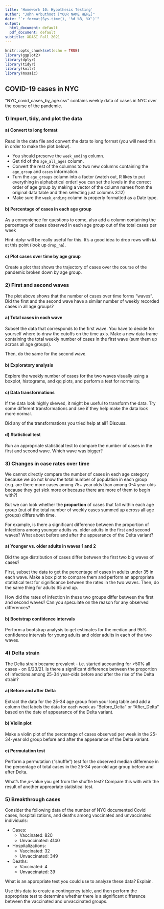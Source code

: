 ```yaml
---
title: 'Homework 10: Hypothesis Testing'
author: "John Arbuthnot [YOUR NAME HERE]"
date: "`r format(Sys.time(), '%d %B, %Y')`"
output:
  html_document: default
  pdf_document: default
subtitle: XDASI Fall 2021
---
```


```r
knitr::opts_chunk$set(echo = TRUE)
library(ggplot2)
library(dplyr)
library(tidyr)
library(knitr)
library(mosaic)
```

## COVID-19 cases in NYC

"NYC_covid_cases_by_age.csv" contains weekly data of cases in NYC over the course of the pandemic. 

<!-- ======================================================================= -->
### 1) Import, tidy, and plot the data

#### a) Convert to long format

Read in the data file and convert the data to long format (you will need this in order to make the plot below).

  + You should preserve the `week_ending` column.
  + Get rid of the `age_all_ages` column.
  + Convert the rest of the columns to two new columns containing the `age_group` and `cases` information.
  + Turn the `age_groups` column into a factor (watch out, R likes to put everything in alphabetical order! you can set the levels in the correct order of age group by making a vector of the column names from the original data table and then selecting just columns 3:12)
  + Make sure the `week_ending` column is properly formatted as a Date type.
  
#### b) Percentage of cases in each age group

As a convenience for questions to come, also add a column containing the percentage of cases observed in each age group out of the total cases per week

Hint: dplyr will be really useful for this. It's a good idea to drop rows with `NA` at this point (look up `drop_na`).

#### c) Plot cases over time by age group

Create a plot that shows the trajectory of cases over the course of the pandemic broken down by age group.

<!-- ======================================================================= -->
### 2) First and second waves

The plot above shows that the number of cases over time forms "waves". Did the first and the second wave have a similar number of weekly recorded cases in all age groups?

#### a) Total cases in each wave

Subset the data that corresponds to the first wave. You have to decide for yourself where to draw the cutoffs on the time axis. Make a new data frame containing the total weekly number of cases in the first wave (sum them up across all age groups).

Then, do the same for the second wave.

#### b) Exploratory analysis

Explore the weekly number of cases for the two waves visually using a boxplot, histograms, and qq plots, and perform a test for normality.

#### c) Data transformations

If the data look highly skewed, it might be useful to transform the data. Try some different transformations and see if they help make the data look more normal.

Did any of the transformations you tried help at all? Discuss.

#### d) Statistical test

Run an appropriate statistical test to compare the number of cases in the first and second wave. Which wave was bigger?


<!-- ======================================================================= -->
### 3) Changes in case rates over time

We cannot directly compare the number of cases in each age category because we do not know the total number of population in each group (e.g. are there more cases among 75+ year olds than among 0-4 year olds because they get sick more or because there are more of them to begin with?) 

But we can look whether the **proportion** of cases that fall within each age group (out of the total number of weekly cases summed up across all age groups) differs with time. 

For example, is there a significant difference between the proportion of infections among younger adults vs. older adults in the first and second waves? What about before and after the appearance of the Delta variant?

#### a) Younger vs. older adults in waves 1 and 2

Did the age distribution of cases differ between the first two big waves of cases?

First, subset the data to get the percentage of cases in adults under 35 in each wave. Make a box plot to compare them and perform an appropriate statistical test for significance between the rates in the two waves. Then, do the same thing for adults 65 and up.

How did the rates of infection in these two groups differ between the first and second waves? Can you speculate on the reason for any observed differences?

#### b) Bootstrap confidence intervals

Perform a bootstrap analysis to get estimates for the median and 95% confidence intervals for young adults and older adults in each of the two waves.


<!-- ======================================================================= -->
### 4) Delta strain

The Delta strain became prevalent - i.e. started accounting for >50% all cases - on 6/23/21. Is there a significant difference between the proportion of infections among 25-34 year-olds before and after the rise of the Delta strain? 

#### a) Before and after Delta

Extract the data for the 25-34 age group from your long table and add a column that labels the data for each week as "Before_Delta" or "After_Delta" based on the date of appearance of the Delta variant.

#### b) Violin plot

Make a violin plot of the percentage of cases observed per week in the 25-34-year old group before and after the appearance of the Delta variant.

#### c) Permutation test

Perform a permutation ("shuffle") test for the observed median difference in the percentage of total cases in the 25-34 year-old age group before and after Delta. 

What's the $p$-value you get from the shuffle test? Compare this with with the result of another appropriate statistical test.

<!-- ======================================================================= -->
### 5) Breakthrough cases

Consider the following data of the number of NYC documented Covid cases, hospitalizations, and deaths among vaccinated and unvaccinated individuals:

+ Cases:
  + Vaccinated: 820
  + Unvaccinated: 4140  

+ Hospitalizations:
  + Vaccinated: 32
  + Unvaccinated: 349

+ Deaths:
  + Vaccinated: 4
  + Unvaccinated: 39

What is an appropriate test you could use to analyze these data? Explain.

Use this data to create a contingency table, and then perform the appropriate test to determine whether there is a significant difference between the vaccinated and unvaccinated groups.


<!-- THE END! :) =========================================================== -->
